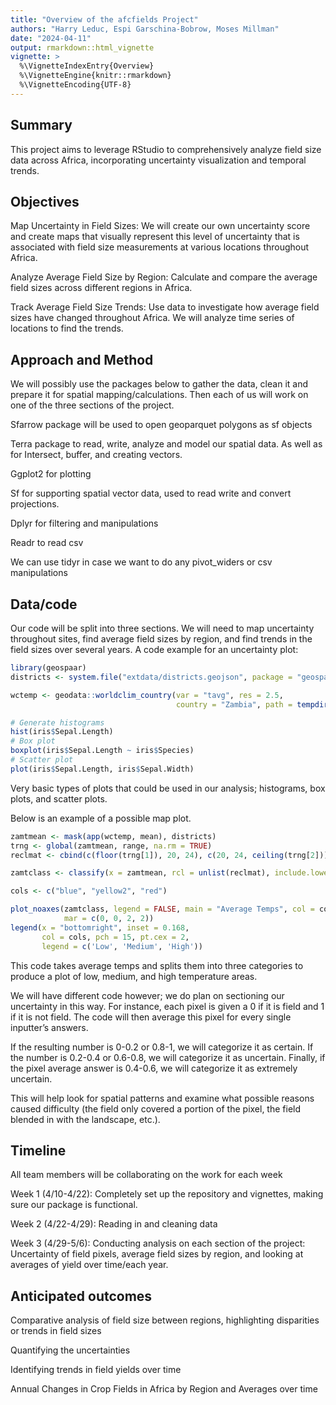 ```yaml
---
title: "Overview of the afcfields Project"
authors: "Harry Leduc, Espi Garschina-Bobrow, Moses Millman"
date: "2024-04-11"
output: rmarkdown::html_vignette
vignette: >
  %\VignetteIndexEntry{Overview}
  %\VignetteEngine{knitr::rmarkdown}
  %\VignetteEncoding{UTF-8}
---
```



## Summary

This project aims to leverage RStudio to comprehensively analyze field size data across Africa, incorporating uncertainty visualization and temporal trends.

## Objectives

Map Uncertainty in Field Sizes: We will create our own uncertainty score and create maps that visually represent this level of uncertainty that is associated with field size measurements at various locations throughout Africa.

Analyze Average Field Size by Region: Calculate and compare the average field sizes across different regions in Africa.

Track Average Field Size Trends: Use data to investigate how average field sizes have changed throughout Africa. We will analyze time series of locations to find the trends.

## Approach and Method

We will possibly use the packages below to gather the data, clean it and prepare it for spatial mapping/calculations. Then each of us will work on one of the three sections of the project.

Sfarrow package will be used to open geoparquet polygons as sf objects

Terra package to read, write, analyze and model our spatial data. As well as for Intersect, buffer, and creating vectors.

Ggplot2 for plotting

Sf for supporting spatial vector data, used to read write and convert projections.

Dplyr for filtering and manipulations

Readr to read csv

We can use tidyr in case we want to do any pivot_widers or csv manipulations

## Data/code

Our code will be split into three sections. We will need to map uncertainty throughout sites, find average field sizes by region, and find trends in the field sizes over several years.
A code example for an uncertainty plot:

```r
library(geospaar)
districts <- system.file("extdata/districts.geojson", package = "geospaar") %>%   st_read %>% mutate(ID = 1:nrow(.))

wctemp <- geodata::worldclim_country(var = "tavg", res = 2.5, 
                                     country = "Zambia", path = tempdir())


```

```r
# Generate histograms
hist(iris$Sepal.Length)
# Box plot
boxplot(iris$Sepal.Length ~ iris$Species)
# Scatter plot
plot(iris$Sepal.Length, iris$Sepal.Width)
```

Very basic types of plots that could be used in our analysis; histograms, box plots, and scatter plots.

Below is an example of a possible map plot.
```r
zamtmean <- mask(app(wctemp, mean), districts)
trng <- global(zamtmean, range, na.rm = TRUE)
reclmat <- cbind(c(floor(trng[1]), 20, 24), c(20, 24, ceiling(trng[2])), 1:3)

zamtclass <- classify(x = zamtmean, rcl = unlist(reclmat), include.lowest = TRUE)

cols <- c("blue", "yellow2", "red")

plot_noaxes(zamtclass, legend = FALSE, main = "Average Temps", col = cols,
            mar = c(0, 0, 2, 2))
legend(x = "bottomright", inset = 0.168,
       col = cols, pch = 15, pt.cex = 2,
       legend = c('Low', 'Medium', 'High'))
```

This code takes average temps and splits them into three categories to produce a plot of low, medium, and high temperature areas. 

We will have different code however; we do plan on sectioning our uncertainty in this way. For instance, each pixel is given a 0 if it is field and 1 if it is not field. The code will then average this pixel for every single inputter’s answers. 

If the resulting number is 0-0.2 or 0.8-1, we will categorize it as certain. If the number is 0.2-0.4 or 0.6-0.8, we will categorize it as uncertain. Finally, if the pixel average answer is 0.4-0.6, we will categorize it as extremely uncertain. 

This will help look for spatial patterns and examine what possible reasons caused difficulty (the field only covered a portion of the pixel, the field blended in with the landscape, etc.).



## Timeline

All team members will be collaborating on the work for each week

Week 1 (4/10-4/22): Completely set up the repository and vignettes, making sure our package is functional.

Week 2 (4/22-4/29): Reading in and cleaning data

Week 3 (4/29-5/6): Conducting analysis on each section of the project: Uncertainty of field pixels, average field sizes by region, and looking at averages of yield over time/each year.

## Anticipated outcomes

Comparative analysis of field size between regions, highlighting disparities or trends in field sizes

Quantifying the uncertainties

Identifying trends in field yields over time

Annual Changes in Crop Fields in Africa by Region and Averages over time
